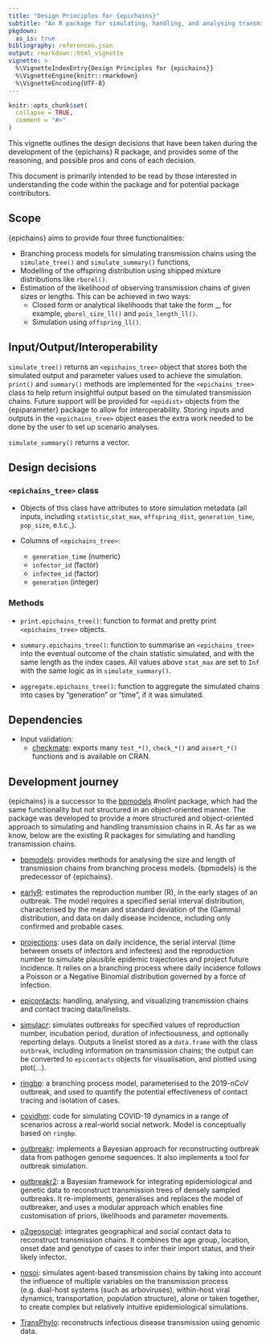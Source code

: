 ```yaml
---
title: "Design Principles for {epichains}"
subtitle: "An R package for simulating, handling, and analysing transmission chains in R"
pkgdown:
  as_is: true
bibliography: references.json
output: rmarkdown::html_vignette
vignette: >
  %\VignetteIndexEntry{Design Principles for {epichains}}
  %\VignetteEngine{knitr::rmarkdown}
  %\VignetteEncoding{UTF-8}
---
```


```r
knitr::opts_chunk$set(
  collapse = TRUE,
  comment = "#>"
)
```

This vignette outlines the design decisions that have been taken during the development of the {epichains} R package, and provides some of the reasoning, and possible pros and cons of each decision.

This document is primarily intended to be read by those interested in understanding the code within the package and for potential package contributors.

## Scope

{epichains} aims to provide four three functionalities:

* Branching process models for simulating transmission chains using the
`simulate_tree()` and `simulate_summary()` functions,
* Modelling of the offspring distribution using shipped mixture distributions
like `rborel()`.
* Estimation of the likelihood of
observing transmission chains of given sizes or lengths. This can be achieved
in two ways:
  - Closed form or analytical likelihoods that take the form <distribution>_<chain_statistic_type_ll>, for example,
`gborel_size_ll()` and `pois_length_ll()`.
  - Simulation using `offspring_ll()`.

## Input/Output/Interoperability

`simulate_tree()` returns an `<epichains_tree>` object that stores both
the simulated output and parameter values used to achieve the simulation.
`print()` and `summary()` methods are implemented for the `<epichains_tree>`
class to help return insightful output based on the simulated transmission
chains. Future support will be provided for `<epidist>` objects from the
{epiparameter} package to allow for interoperability. Storing
inputs and outputs in the `<epichains_tree>` object eases the extra work
needed to be done by the user to set up scenario analyses.

`simulate_summary()` returns a vector.

## Design decisions

### `<epichains_tree>` class

* Objects of this class have attributes to store simulation
  metadata (all inputs, including `statistic`,`stat_max`,
  `offspring_dist`, `generation_time`, `pop_size`, e.t.c.,).

* Columns of `<epichains_tree>`: 
  * `generation_time` (numeric)
  * `infector_id` (factor) 
  * `infectee_id` (factor) 
  * `generation` (integer)

### Methods

* `print.epichains_tree()`: function to format and pretty 
print `<epichains_tree>` objects.

* `summary.epichains_tree()`: function to summarise an
`<epichains_tree>` into the eventual outcome of the chain statistic simulated,
and with the same length as the index cases. All values above `stat_max`
are set to `Inf` with the same logic as in `simulate_summary()`.

* `aggregate.epichains_tree()`: function to aggregate the simulated
chains into cases by "generation" or "time", if it was simulated.

## Dependencies

* Input validation:
  - [checkmate](https://github.com/mllg/checkmate/): exports many `test_*()`,
  `check_*()` and `assert_*()` functions and is available on CRAN.

## Development journey

{epichains} is a successor to the [bpmodels](https://github.com/epiverse-trace/bpmodels) #nolint package, which had the same functionality but not structured in an
object-oriented manner. The package was developed to provide a more structured
and object-oriented approach to simulating and handling transmission
chains in R.
As far as we know, below are the existing R packages for simulating and
handling transmission chains. 

* [bpmodels](https://github.com/epiverse-trace/bpmodels): provides methods 
for analysing the size and length of transmission chains from branching 
process models. {bpmodels} is the predecessor of {epichains}.

* [earlyR](https://github.com/reconhub/earlyR): estimates the reproduction 
number (R), in the early stages of an outbreak. The model requires a 
specified serial interval distribution, characterised by the mean and 
standard deviation of the (Gamma) distribution, and data on daily disease 
incidence, including only confirmed and probable cases.

* [projections](https://github.com/reconhub/projections): uses data on daily 
incidence, the serial interval (time between onsets of infectors and 
infectees) and the reproduction number to simulate plausible epidemic 
trajectories and project future incidence. It relies on a branching process 
where daily incidence follows a Poisson or a Negative Binomial distribution
governed by a force of infection.

* [epicontacts](https://github.com/reconhub/epicontacts): handling, 
analysing, and visualizing transmission chains and contact tracing 
data/linelists.

* [simulacr](https://github.com/reconhub/simulacr): simulates outbreaks 
for specified values of reproduction number, incubation period, duration 
of infectiousness, and optionally reporting delays. Outputs a linelist 
stored as a `data.frame` with the class `outbreak`, including information
on transmission chains; the output can be converted to `epicontacts` 
objects for visualisation, and plotted using plot(...).

* [ringbp](https://github.com/epiforecasts/ringbp): a branching process 
model, parameterised to the 2019-nCoV outbreak, and used to quantify 
the potential effectiveness of contact tracing and isolation of cases.

* [covidhm](https://github.com/biouea/covidhm): code for simulating 
COVID-19 dynamics in a range of scenarios across a real-world social 
network. Model is conceptually based on `ringbp`.

* [outbreakr](https://sites.google.com/site/therepiproject/r-pac/outbreaker): 
implements a Bayesian approach for reconstructing outbreak data from 
pathogen genome sequences. It also implements a tool for outbreak simulation.

* [outbreakr2](https://github.com/reconhub/outbreaker2): a Bayesian 
framework for integrating epidemiological and genetic data to reconstruct 
transmission trees of densely sampled outbreaks. It re-implements, 
generalises and replaces the model of outbreaker, and uses a modular
approach which enables fine customisation of priors, likelihoods 
and parameter movements.

* [o2geosocial](https://github.com/alxsrobert/o2geosocial): integrates
geographical and social contact data to reconstruct transmission chains. 
It combines the age group, location, onset date and genotype of cases 
to infer their import status, and their likely infector.

* [nosoi](https://github.com/slequime/nosoi): simulates agent-based 
transmission chains by taking into account the influence of multiple 
variables on the transmission process (e.g. dual-host systems 
(such as arboviruses), within-host viral dynamics, transportation, 
population structure), alone or taken together, to create complex 
but relatively intuitive epidemiological simulations.

* [TransPhylo](https://xavierdidelot.github.io/TransPhylo/index.html):
reconstructs infectious disease transmission using genomic data.
